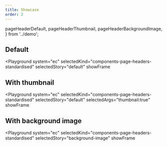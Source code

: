 ```yaml
---
title: Showcase
order: 2
---
```



  pageHeaderDefault,
  pageHeaderThumbnail,
  pageHeaderBackgroundImage,
} from '../demo';

## Default

<Playground
  system="ec"
  selectedKind="components-page-headers-standardised"
  selectedStory="default"
  showFrame
>
  <Html markup={pageHeaderDefault} />
</Playground>

## With thumbnail

<Playground
  system="ec"
  selectedKind="components-page-headers-standardised"
  selectedStory="default"
  selectedArgs="thumbnail:true"
  showFrame
>
  <Html markup={pageHeaderThumbnail} />
</Playground>

## With background image

<Playground
  system="ec"
  selectedKind="components-page-headers-standardised"
  selectedStory="background-image"
  showFrame
>
  <Html markup={pageHeaderBackgroundImage} />
</Playground>
